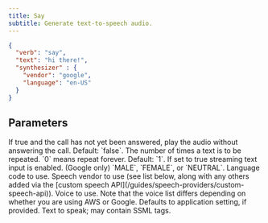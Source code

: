 ```yaml
---
title: Say
subtitle: Generate text-to-speech audio.
---
```


```json
{
  "verb": "say",
  "text": "hi there!",
  "synthesizer" : {
    "vendor": "google",
    "language": "en-US"
  }
}
```

## Parameters

<ParamField path="earlyMedia" type="boolean" required={false}>
  If true and the call has not yet been answered, play the audio without answering the call.  
  Default: `false`.
</ParamField>

<ParamField path="loop" type="number" required={false}>
  The number of times a text is to be repeated.  
  `0` means repeat forever.  
  Default: `1`.
</ParamField>

<ParamField path="streaming" type="boolean" required={false}>
  If set to true streaming text input is enabled.

<ParamField path="synthesizer.gender" type="string" required={false}>
  (Google only) `MALE`, `FEMALE`, or `NEUTRAL`.
</ParamField>

<ParamField path="synthesizer.language" type="string" required={false}>
  Language code to use.
</ParamField>

<ParamField path="synthesizer.vendor" type="string" required={false}>
  Speech vendor to use (see list below, along with any others added via the  
  [custom speech API](/guides/speech-providers/custom-speech-api)).
</ParamField>

<ParamField path="synthesizer.voice" type="string" required={false}>
  Voice to use.  
  Note that the voice list differs depending on whether you are using AWS or Google.  
  Defaults to application setting, if provided.
</ParamField>

<ParamField path="text" type="string" required={false}>
  Text to speak; may contain SSML tags.
</ParamField>
